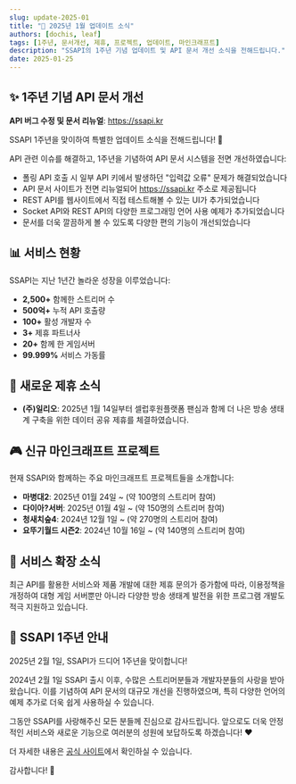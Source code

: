 ```yaml
---
slug: update-2025-01
title: "📢 2025년 1월 업데이트 소식"
authors: [dochis, leaf]
tags: [1주년, 문서개선, 제휴, 프로젝트, 업데이트, 마인크래프트]
description: "SSAPI의 1주년 기념 업데이트 및 API 문서 개선 소식을 전해드립니다."
date: 2025-01-25
---
```


## ✨ 1주년 기념 API 문서 개선

**API 버그 수정 및 문서 리뉴얼**: https://ssapi.kr

SSAPI 1주년을 맞이하여 특별한 업데이트 소식을 전해드립니다! 🎉

API 관련 이슈를 해결하고, 1주년을 기념하여 API 문서 시스템을 전면 개선하였습니다:

- 폴링 API 호출 시 일부 API 키에서 발생하던 "입력값 오류" 문제가 해결되었습니다
- API 문서 사이트가 전면 리뉴얼되어 https://ssapi.kr 주소로 제공됩니다
- REST API를 웹사이트에서 직접 테스트해볼 수 있는 UI가 추가되었습니다
- Socket API와 REST API의 다양한 프로그래밍 언어 사용 예제가 추가되었습니다
- 문서를 더욱 깔끔하게 볼 수 있도록 다양한 편의 기능이 개선되었습니다

<!--truncate-->

## 📊 서비스 현황

SSAPI는 지난 1년간 놀라운 성장을 이루었습니다:

- **2,500+** 함께한 스트리머 수
- **500억+** 누적 API 호출량
- **100+** 활성 개발자 수
- **3+** 제휴 파트너사
- **20+** 함께 한 게임서버
- **99.999%** 서비스 가동률

## 🤝 새로운 제휴 소식

- **(주)일리오**: 2025년 1월 14일부터 셀럽후원플랫폼 팬심과 함께 더 나은 방송 생태계 구축을 위한 데이터 공유 제휴를 체결하였습니다.

## 🎮 신규 마인크래프트 프로젝트

현재 SSAPI와 함께하는 주요 마인크래프트 프로젝트들을 소개합니다:

- **마병대2**: 2025년 01월 24일 ~ (약 100명의 스트리머 참여)
- **다이아?서버**: 2025년 01월 4일 ~ (약 150명의 스트리머 참여)
- **청새치숲4**: 2024년 12월 1일 ~ (약 270명의 스트리머 참여)
- **요뚜기월드 시즌2**: 2024년 10월 16일 ~ (약 140명의 스트리머 참여)

## 🚀 서비스 확장 소식

최근 API를 활용한 서비스와 제품 개발에 대한 제휴 문의가 증가함에 따라, 이용정책을 개정하여 대형 게임 서버뿐만 아니라 다양한 방송 생태계 발전을 위한 프로그램 개발도 적극 지원하고 있습니다.

## 🎂 SSAPI 1주년 안내

2025년 2월 1일, SSAPI가 드디어 1주년을 맞이합니다!

2024년 2월 1일 SSAPI 출시 이후, 수많은 스트리머분들과 개발자분들의 사랑을 받아왔습니다. 이를 기념하여 API 문서의 대규모 개선을 진행하였으며, 특히 다양한 언어의 예제 추가로 더욱 쉽게 사용하실 수 있습니다.

그동안 SSAPI를 사랑해주신 모든 분들께 진심으로 감사드립니다. 앞으로도 더욱 안정적인 서비스와 새로운 기능으로 여러분의 성원에 보답하도록 하겠습니다! ❤️

더 자세한 내용은 [공식 사이트](https://ssapi.kr)에서 확인하실 수 있습니다.

감사합니다! 🙏
